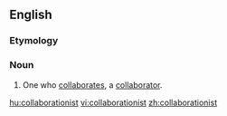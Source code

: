 ==English==

===Etymology===
{{suffix|collaboration|ist}}

===Noun===
{{en-noun}}

# One who [[collaborate]]s, a [[collaborator]].

[[hu:collaborationist]]
[[vi:collaborationist]]
[[zh:collaborationist]]